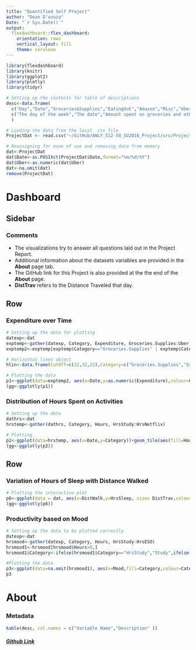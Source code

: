 ```yaml
---
title: "Quantified Self Project"
author: "Dean D'souza"
Date: "`r Sys.Date()`"
output: 
  flexdashboard::flex_dashboard:
    orientation: rows
    vertical_layout: fill
    theme: cerulean
---
```


```r
library(flexdashboard)
library(knitr)
library(ggplot2)
library(plotly)
library(tidyr)

# Setting up the contents for table of descriptions
desc<-data.frame(
  c("Day","Date","Groceries&Supplies","EatingOut","Amazon","Misc","Uber","OtherMOT","Total","DistTrav","DistWalk","Area","HrsSleep","HrsStudy","HrsRead","HrsYoutube","HrsNetflix","HrsESO","Mood"),
  c("The day of the week","The date","Amount spent on groceries and other supplies for the house","Amount spent on ordering from restaurants or on other items such as coffee","Amount spent on Amazon","Amount spent on other unrelated items that would normally be a one time purchase","Amount spent on Uber rides","Amount spent on other modes of transpot(mostly buses and NYC Subway)","Total Amount spent on that day","Distance traveled by modes of transport","Distance walked (leisurely or to stores and back)","Area I ended up at the end of the day","Hours of sleep I got (From the previous night to the current day)","Time spent studying (including coding and attending class, in hours)","Time spent reading (News, Papers,Reddit, etc., in hours)","Time spent watching videos on YouTube (in hours)","Time spent watching series or movies on Netflix (in hours)","Time spent on Elder Scrolls Online (in hours)","My overall mood on that day")
  )

# Loading the data from the local .csv file
ProjectDat <- read.csv("~/GitHub/ANLY_512-50_SU2016_Project/src/ProjectDat.csv")

# Reassigning for ease of use and removing data from memory
dat<-ProjectDat
dat$Date<-as.POSIXct(ProjectDat$Date,format="%m/%d/%Y")
dat$Uber<-as.numeric(dat$Uber)
dat<-na.omit(dat)
remove(ProjectDat)
```

Dashboard
=======================================================================

Sidebar {.sidebar data-width=200}
-----------------------------------------------------------------------

### Comments

* The visualizations try to answer all questions laid out in the Project Report.
* Additional information about the datasets variables are provided in the __About__ page tab.
* The GitHub link for this Project is also provided at the the end of the __About__ page.  
* __DistTrav__ refers to the Distance Traveled that day.
  
Row {data-height=575}
-----------------------------------------------------------------------

### Expenditure over Time

```r
# Setting up the data for plotting
datexp<-dat
exptemp<-gather(datexp, Category, Expenditure, Groceries.Supplies:Uber)
exptemp2<-exptemp[exptemp$Category=="Groceries.Supplies" | exptemp$Category=="EatingOut" | exptemp$Category=="Uber",]

# Horizontal lines object
hlin<-data.frame(CutOff=c(22,32,22),Category=c("Groceries.Supplies","EatingOut","Uber"))

# Plotting the data
p1<-ggplot(data=exptemp2, aes(x=Date,y=as.numeric(Expenditure),colour=Category))+geom_line()+ylab("Expenditure")+facet_wrap(~Category)+geom_hline(aes(yintercept=CutOff),hlin)+scale_color_brewer(palette = "Accent")+theme_dark()+theme(axis.title.x=element_text(size=10),axis.title.y=element_text(size=10))
(gg<-ggplotly(p1))
```

### Distribution of Hours Spent on Activities {data-width=365}

```r
# Setting up the data
dathrs<-dat
hrstemp<-gather(dathrs, Category, Hours, HrsStudy:HrsNetflix)

# Plotting
p2<-ggplot(data=hrstemp, aes(x=Date,y=Category))+geom_tile(aes(fill=Hours))+scale_fill_gradient(low="white", high="Brown")+scale_x_discrete(expand = c(0, 0))+scale_y_discrete(expand= c(0, 0), labels=c("Netflix","Reading","Studying","YouTube"))+ylab("Activity\n")+theme(axis.title.x=element_text(size=10),axis.title.y=element_text(size=10))
(gg<-ggplotly(p2))
```

Row {data-height=425}
-----------------------------------------------------------------------

### Variation of Hours of Sleep with Distance Walked 

```r
# Plotting the interactive plot
p6<-ggplot(data = dat, aes(x=DistWalk,y=HrsSleep, size= DistTrav,colour=DistTrav))+geom_point(aes(text=paste("Date :",dat$Date)))+geom_smooth(se=FALSE)+theme_light()+theme(axis.title.x=element_text(size=10),axis.title.y=element_text(size=10))+ylab("Hours of Sleep")+xlab("Distance Walked")+guides(size=FALSE)
(gg<-ggplotly(p6))
```

### Productivity based on Mood {data-width=200}

```r
# Setting up the data to be plotted correctly
datexp<-dat
hrsmood<-gather(datexp, Category, Hours, HrsStudy:HrsESO)
hrsmood1<-hrsmood[hrsmood$Hours>0,]
hrsmood1$Category<-ifelse(hrsmood1$Category=="HrsStudy","Study",ifelse(hrsmood1$Category=="HrsRead","Reading",ifelse(hrsmood1$Category=="HrsYoutube","YouTube",ifelse(hrsmood1$Category=="HrsNetflix","Netflix",ifelse(hrsmood1$Category=="HrsESO","ESO","")))))

#Plotting the data
p3<-ggplot(data=na.omit(hrsmood1), aes(x=Mood,fill=Category,colour=Category))+geom_bar(width=1)+coord_polar(theta="y")+scale_color_brewer(palette = "Pastel1")+theme_light()
p3
```

About
=======================================================================

### Metadata

```r
kable(desc, col.names = c("Variable Name","Description" ))
```
  
  
##### [Github Link](https://github.com/DeanDsouza25/ANLY_512-50_SU2016_Project/tree/master/src)